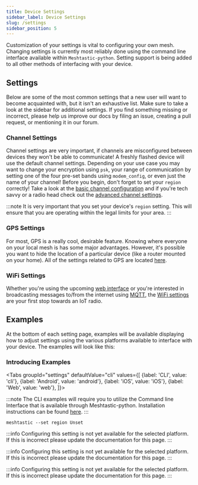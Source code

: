 ```yaml
---
title: Device Settings
sidebar_label: Device Settings
slug: /settings
sidebar_position: 5
---
```



Customization of your settings is vital to configuring your own mesh. Changing settings is currently most reliably done using the command line interface available within `Meshtastic-python`. Setting support is being added to all other methods of interfacing with your device.

## Settings

Below are some of the most common settings that a new user will want to become acquainted with, but it isn't an exhaustive list. Make sure to take a look at the sidebar for additional settings. If you find something missing or incorrect, please help us improve our docs by filing an issue, creating a pull request, or mentioning it in our forum.

### Channel Settings

Channel settings are very important, if channels are misconfigured between devices they won't be able to communicate! A freshly flashed device will use the default channel settings. Depending on your use case you may want to change your encryption using `psk`, your range of communication by setting one of the four pre-set bands using `modem_config`, or even just the name of your channel! Before you begin, don't forget to set your `region` correctly! Take a look at the [basic channel configuration](settings/channel) and if you're tech savvy or a radio head check out the [advanced channel settings](settings/channel-advanced).

:::note
It is very important that you set your device's `region` setting. This will ensure that you are operating within the legal limits for your area.
:::

### GPS Settings

For most, GPS is a really cool, desirable feature. Knowing where everyone on your local mesh is has some major advantages. However, it's possible you want to hide the location of a particular device (like a router mounted on your home). All of the settings related to GPS are located [here](settings/gps).

### WiFi Settings

Whether you're using the upcoming [web interface](software/web) or you're interested in broadcasting messages to/from the internet using [MQTT](settings/mqtt), the [WiFi settings](settings/wifi) are your first stop towards an IoT radio.

## Examples

At the bottom of each setting page, examples will be available displaying how to adjust settings using the various platforms available to interface with your device. The examples will look like this:

### Introducing Examples

<Tabs
groupId="settings"
defaultValue="cli"
values={[
{label: 'CLI', value: 'cli'},
{label: 'Android', value: 'android'},
{label: 'iOS', value: 'iOS'},
{label: 'Web', value: 'web'},
]}>
<TabItem value="cli">

:::note
The CLI examples will require you to utilize the Command line Interface that is available through Meshtastic-python. Installation instructions can be found [here](software/python/python-installation).
:::

```shell title="Example - Set Region (an important first step!)"
meshtastic --set region Unset
```

  </TabItem>
  <TabItem value="android">

:::info
Configuring this setting is not yet available for the selected platform. If this is incorrect please update the documentation for this page.
:::

  </TabItem>
  <TabItem value="iOS">

:::info
Configuring this setting is not yet available for the selected platform. If this is incorrect please update the documentation for this page.
:::

  </TabItem>
  <TabItem value="web">

:::info
Configuring this setting is not yet available for the selected platform. If this is incorrect please update the documentation for this page.
:::

  </TabItem>
</Tabs>

